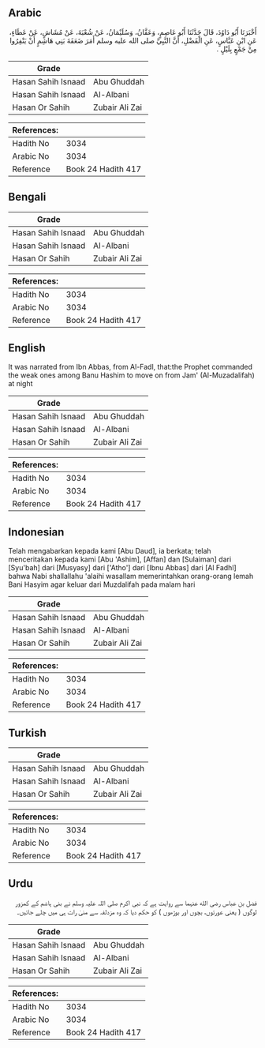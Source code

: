 ## Arabic


<div dir="rtl" lang="ar" style={{fontSize:'larger',backgroundColor:'#f8f9fa',padding:20}}>
أَخْبَرَنَا أَبُو دَاوُدَ، قَالَ حَدَّثَنَا أَبُو عَاصِمٍ، وَعَفَّانُ، وَسُلَيْمَانُ، عَنْ شُعْبَةَ، عَنْ مُشَاشٍ، عَنْ عَطَاءٍ، عَنِ ابْنِ عَبَّاسٍ، عَنِ الْفَضْلِ، أَنَّ النَّبِيَّ صلى الله عليه وسلم أَمَرَ ضَعَفَةَ بَنِي هَاشِمٍ أَنْ يَنْفِرُوا مِنْ جَمْعٍ بِلَيْلٍ ‏.‏
</div>
<div style={{backgroundColor:'#f8f9fa',padding:20, marginBottom: 10}}><table> <thead> <tr> <th>Grade</th> <th></th> </tr> </thead> <tbody> <tr><td>Hasan Sahih Isnaad</td><td>Abu Ghuddah</td></tr><tr><td>Hasan Sahih Isnaad</td><td>Al-Albani</td></tr><tr><td>Hasan Or Sahih</td><td>Zubair Ali Zai</td></tr></tbody></table><table> <thead> <tr> <th>References:</th> <th></th> </tr> </thead> <tbody><tr><td>Hadith No</td><td>3034</td></tr><tr><td>Arabic No</td><td>3034</td></tr><tr><td>Reference</td><td>Book 24 Hadith 417</td></tr></tbody></table></div>

## Bengali


<div dir="ltr" lang="bn" style={{fontSize:'larger',backgroundColor:'#f8f9fa',padding:20}}>

</div>
<div style={{backgroundColor:'#f8f9fa',padding:20, marginBottom: 10}}><table> <thead> <tr> <th>Grade</th> <th></th> </tr> </thead> <tbody> <tr><td>Hasan Sahih Isnaad</td><td>Abu Ghuddah</td></tr><tr><td>Hasan Sahih Isnaad</td><td>Al-Albani</td></tr><tr><td>Hasan Or Sahih</td><td>Zubair Ali Zai</td></tr></tbody></table><table> <thead> <tr> <th>References:</th> <th></th> </tr> </thead> <tbody><tr><td>Hadith No</td><td>3034</td></tr><tr><td>Arabic No</td><td>3034</td></tr><tr><td>Reference</td><td>Book 24 Hadith 417</td></tr></tbody></table></div>

## English


<div dir="ltr" lang="en" style={{fontSize:'larger',backgroundColor:'#f8f9fa',padding:20}}>
It was narrated from Ibn Abbas, from Al-Fadl, that:the Prophet commanded the weak ones among Banu Hashim to move on from Jam' (Al-Muzadalifah) at night
</div>
<div style={{backgroundColor:'#f8f9fa',padding:20, marginBottom: 10}}><table> <thead> <tr> <th>Grade</th> <th></th> </tr> </thead> <tbody> <tr><td>Hasan Sahih Isnaad</td><td>Abu Ghuddah</td></tr><tr><td>Hasan Sahih Isnaad</td><td>Al-Albani</td></tr><tr><td>Hasan Or Sahih</td><td>Zubair Ali Zai</td></tr></tbody></table><table> <thead> <tr> <th>References:</th> <th></th> </tr> </thead> <tbody><tr><td>Hadith No</td><td>3034</td></tr><tr><td>Arabic No</td><td>3034</td></tr><tr><td>Reference</td><td>Book 24 Hadith 417</td></tr></tbody></table></div>

## Indonesian


<div dir="ltr" lang="id" style={{fontSize:'larger',backgroundColor:'#f8f9fa',padding:20}}>
Telah mengabarkan kepada kami [Abu Daud], ia berkata; telah menceritakan kepada kami [Abu 'Ashim], [Affan] dan [Sulaiman] dari [Syu'bah] dari [Musyasy] dari ['Atho'] dari [Ibnu Abbas] dari [Al Fadhl] bahwa Nabi shallallahu 'alaihi wasallam memerintahkan orang-orang lemah Bani Hasyim agar keluar dari Muzdalifah pada malam hari
</div>
<div style={{backgroundColor:'#f8f9fa',padding:20, marginBottom: 10}}><table> <thead> <tr> <th>Grade</th> <th></th> </tr> </thead> <tbody> <tr><td>Hasan Sahih Isnaad</td><td>Abu Ghuddah</td></tr><tr><td>Hasan Sahih Isnaad</td><td>Al-Albani</td></tr><tr><td>Hasan Or Sahih</td><td>Zubair Ali Zai</td></tr></tbody></table><table> <thead> <tr> <th>References:</th> <th></th> </tr> </thead> <tbody><tr><td>Hadith No</td><td>3034</td></tr><tr><td>Arabic No</td><td>3034</td></tr><tr><td>Reference</td><td>Book 24 Hadith 417</td></tr></tbody></table></div>

## Turkish


<div dir="ltr" lang="tr" style={{fontSize:'larger',backgroundColor:'#f8f9fa',padding:20}}>

</div>
<div style={{backgroundColor:'#f8f9fa',padding:20, marginBottom: 10}}><table> <thead> <tr> <th>Grade</th> <th></th> </tr> </thead> <tbody> <tr><td>Hasan Sahih Isnaad</td><td>Abu Ghuddah</td></tr><tr><td>Hasan Sahih Isnaad</td><td>Al-Albani</td></tr><tr><td>Hasan Or Sahih</td><td>Zubair Ali Zai</td></tr></tbody></table><table> <thead> <tr> <th>References:</th> <th></th> </tr> </thead> <tbody><tr><td>Hadith No</td><td>3034</td></tr><tr><td>Arabic No</td><td>3034</td></tr><tr><td>Reference</td><td>Book 24 Hadith 417</td></tr></tbody></table></div>

## Urdu


<div dir="rtl" lang="ur" style={{fontSize:'larger',backgroundColor:'#f8f9fa',padding:20}}>
فضل بن عباس رضی الله عنہما سے روایت ہے کہ نبی اکرم صلی اللہ علیہ وسلم نے بنی ہاشم کے کمزور لوگوں ( یعنی عورتوں، بچوں اور بوڑھوں ) کو حکم دیا کہ وہ مزدلفہ سے منیٰ رات ہی میں چلے جائیں۔
</div>
<div style={{backgroundColor:'#f8f9fa',padding:20, marginBottom: 10}}><table> <thead> <tr> <th>Grade</th> <th></th> </tr> </thead> <tbody> <tr><td>Hasan Sahih Isnaad</td><td>Abu Ghuddah</td></tr><tr><td>Hasan Sahih Isnaad</td><td>Al-Albani</td></tr><tr><td>Hasan Or Sahih</td><td>Zubair Ali Zai</td></tr></tbody></table><table> <thead> <tr> <th>References:</th> <th></th> </tr> </thead> <tbody><tr><td>Hadith No</td><td>3034</td></tr><tr><td>Arabic No</td><td>3034</td></tr><tr><td>Reference</td><td>Book 24 Hadith 417</td></tr></tbody></table></div>